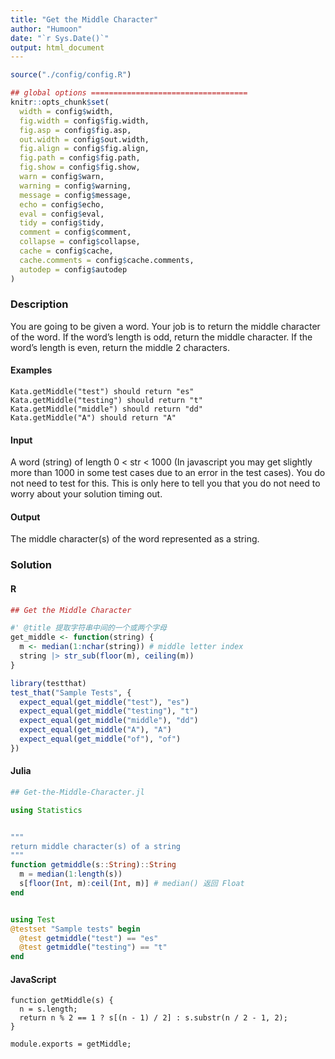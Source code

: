 ```yaml
---
title: "Get the Middle Character"
author: "Humoon"
date: "`r Sys.Date()`"
output: html_document
---
```



```r
source("./config/config.R")

## global options ===================================
knitr::opts_chunk$set(
  width = config$width,
  fig.width = config$fig.width,
  fig.asp = config$fig.asp,
  out.width = config$out.width,
  fig.align = config$fig.align,
  fig.path = config$fig.path,
  fig.show = config$fig.show,
  warn = config$warn,
  warning = config$warning,
  message = config$message,
  echo = config$echo,
  eval = config$eval,
  tidy = config$tidy,
  comment = config$comment,
  collapse = config$collapse,
  cache = config$cache,
  cache.comments = config$cache.comments,
  autodep = config$autodep
)
```



### Description

You are going to be given a word. Your job is to return the middle character of the word. If the word's length is odd, return the middle character. If the word's length is even, return the middle 2 characters.

#### Examples

```
Kata.getMiddle("test") should return "es"
Kata.getMiddle("testing") should return "t"
Kata.getMiddle("middle") should return "dd"
Kata.getMiddle("A") should return "A"
```

#### Input

A word (string) of length 0 < str < 1000 (In javascript you may get slightly more than 1000 in some test cases due to an error in the test cases). You do not need to test for this. This is only here to tell you that you do not need to worry about your solution timing out.

#### Output

The middle character(s) of the word represented as a string.




### Solution

#### R
```r
## Get the Middle Character

#' @title 提取字符串中间的一个或两个字母
get_middle <- function(string) {
  m <- median(1:nchar(string)) # middle letter index
  string |> str_sub(floor(m), ceiling(m))
}

library(testthat)
test_that("Sample Tests", {
  expect_equal(get_middle("test"), "es")
  expect_equal(get_middle("testing"), "t")
  expect_equal(get_middle("middle"), "dd")
  expect_equal(get_middle("A"), "A")
  expect_equal(get_middle("of"), "of")
})
```


#### Julia
```julia
## Get-the-Middle-Character.jl

using Statistics


"""
return middle character(s) of a string
"""
function getmiddle(s::String)::String
  m = median(1:length(s))
  s[floor(Int, m):ceil(Int, m)] # median() 返回 Float
end


using Test
@testset "Sample tests" begin
  @test getmiddle("test") == "es"
  @test getmiddle("testing") == "t"
end
```


#### JavaScript

```node
function getMiddle(s) {
  n = s.length;
  return n % 2 == 1 ? s[(n - 1) / 2] : s.substr(n / 2 - 1, 2);
}

module.exports = getMiddle;
```


